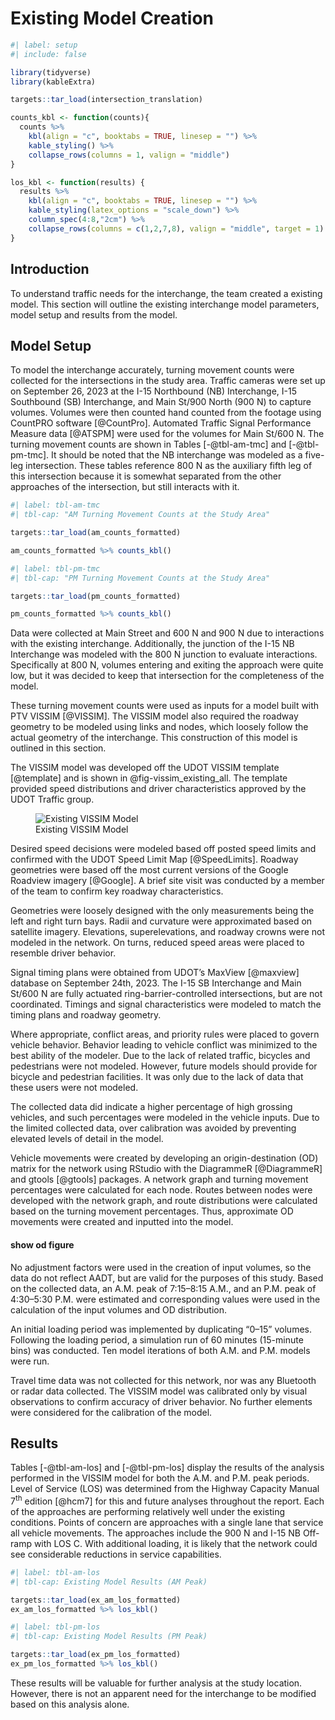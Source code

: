 # Existing Model Creation

```r
#| label: setup
#| include: false

library(tidyverse)
library(kableExtra)

targets::tar_load(intersection_translation)

counts_kbl <- function(counts){
  counts %>% 
    kbl(align = "c", booktabs = TRUE, linesep = "") %>% 
    kable_styling() %>% 
    collapse_rows(columns = 1, valign = "middle")
}

los_kbl <- function(results) {
  results %>% 
    kbl(align = "c", booktabs = TRUE, linesep = "") %>% 
    kable_styling(latex_options = "scale_down") %>%
    column_spec(4:8,"2cm") %>% 
    collapse_rows(columns = c(1,2,7,8), valign = "middle", target = 1)
}
```

## Introduction

To understand traffic needs for the interchange, the team created a existing model.
This section will outline the existing interchange model parameters, model setup and results from the  model.

## Model Setup

To model the interchange accurately, turning movement counts were collected for the intersections in the study area.
Traffic cameras were set up on September 26, 2023 at the I-15 Northbound (NB) Interchange, I-15 Southbound (SB) Interchange, and Main St/900 North (900 N) to capture volumes.
Volumes were then counted hand counted from the footage using CountPRO software [@CountPro].
Automated Traffic Signal Performance Measure data [@ATSPM] were used for the volumes for Main St/600 N. The turning movement counts are shown in Tables [-@tbl-am-tmc] and [-@tbl-pm-tmc].
It should be noted that the NB interchange was modeled as a five-leg intersection.
These tables reference 800 N as the auxiliary fifth leg of this intersection because it is somewhat separated from the other approaches of the intersection, but still interacts with it.

```r
#| label: tbl-am-tmc
#| tbl-cap: "AM Turning Movement Counts at the Study Area"

targets::tar_load(am_counts_formatted)

am_counts_formatted %>% counts_kbl()
```

```r
#| label: tbl-pm-tmc
#| tbl-cap: "PM Turning Movement Counts at the Study Area"

targets::tar_load(pm_counts_formatted)

pm_counts_formatted %>% counts_kbl()
```

Data were collected at Main Street and 600 N and 900 N due to interactions with the existing interchange.
Additionally, the junction of the I-15 NB Interchange was modeled with the 800 N junction to evaluate interactions.
Specifically at 800 N, volumes entering and exiting the approach were quite low, but it was decided to keep that intersection for the completeness of the model.

These turning movement counts were used as inputs for a model built with PTV VISSIM [@VISSIM].
The VISSIM model also required the roadway geometry to be modeled using links and nodes, which loosely follow the actual geometry of the interchange.
This construction of this model is outlined in this section.

The VISSIM model was developed off the UDOT VISSIM template [@template] and is shown in @fig-vissim_existing_all.
The template provided speed distributions and driver characteristics approved by the UDOT Traffic group.

![Existing VISSIM Model](figures/existing/everythinge.png){#fig-vissim_existing_all}

Desired speed decisions were modeled based off posted speed limits and confirmed with the UDOT Speed Limit Map [@SpeedLimits].
Roadway geometries were based off the most current versions of the Google Roadview imagery [@Google].
A brief site visit was conducted by a member of the team to confirm key roadway characteristics.

Geometries were loosely designed with the only measurements being the left and right turn bays.
Radii and curvature were approximated based on satellite imagery.
Elevations, superelevations, and roadway crowns were not modeled in the network.
On turns, reduced speed areas were placed to resemble driver behavior.

Signal timing plans were obtained from UDOT's MaxView [@maxview] database on September 24th, 2023.
The I-15 SB Interchange and Main St/600 N are fully actuated ring-barrier-controlled intersections, but are not coordinated.
Timings and signal characteristics were modeled to match the timing plans and roadway geometry.

Where appropriate, conflict areas, and priority rules were placed to govern vehicle behavior.
Behavior leading to vehicle conflict was minimized to the best ability of the modeler.
Due to the lack of related traffic, bicycles and pedestrians were not modeled.
However, future models should provide for bicycle and pedestrian facilities.
It was only due to the lack of data that these users were not modeled.

The collected data did indicate a higher percentage of high grossing vehicles, and such percentages were modeled in the vehicle inputs.
Due to the limited collected data, over calibration was avoided by preventing elevated levels of detail in the model.

Vehicle movements were created by developing an origin-destination (OD) matrix for the network using RStudio with the DiagrammeR [@DiagrammeR] and gtools [@gtools] packages.
A network graph and turning movement percentages were calculated for each node.
Routes between nodes were developed with the network graph, and route distributions were calculated based on the turning movement percentages.
Thus, approximate OD movements were created and inputted into the model.

#### show od figure

No adjustment factors were used in the creation of input volumes, so the data do not reflect AADT, but are valid for the purposes of this study.
Based on the collected data, an A.M.
peak of 7:15--8:15 A.M., and an P.M.
peak of 4:30--5:30 P.M.
were estimated and corresponding values were used in the calculation of the input volumes and OD distribution.

An initial loading period was implemented by duplicating "0--15" volumes.
Following the loading period, a simulation run of 60 minutes (15-minute bins) was conducted.
Ten model iterations of both A.M.
and P.M.
models were run.

Travel time data was not collected for this network, nor was any Bluetooth or radar data collected.
The VISSIM model was calibrated only by visual observations to confirm accuracy of driver behavior.
No further elements were considered for the calibration of the model.

## Results

Tables [-@tbl-am-los] and [-@tbl-pm-los] display the results of the analysis performed in the VISSIM model for both the A.M.
and P.M.
peak periods.
Level of Service (LOS) was determined from the Highway Capacity Manual 7^th^ edition [@hcm7] for this and future analyses throughout the report.
Each of the approaches are performing relatively well under the existing conditions.
Points of concern are approaches with a single lane that service all vehicle movements.
The approaches include the 900 N and I-15 NB Off-ramp with LOS C. With additional loading, it is likely that the network could see considerable reductions in service capabilities.

```r
#| label: tbl-am-los
#| tbl-cap: Existing Model Results (AM Peak)

targets::tar_load(ex_am_los_formatted)
ex_am_los_formatted %>% los_kbl()
```

```r
#| label: tbl-pm-los
#| tbl-cap: Existing Model Results (PM Peak)

targets::tar_load(ex_pm_los_formatted)
ex_pm_los_formatted %>% los_kbl()
```

These results will be valuable for further analysis at the study location.
However, there is not an apparent need for the interchange to be modified based on this analysis alone.
